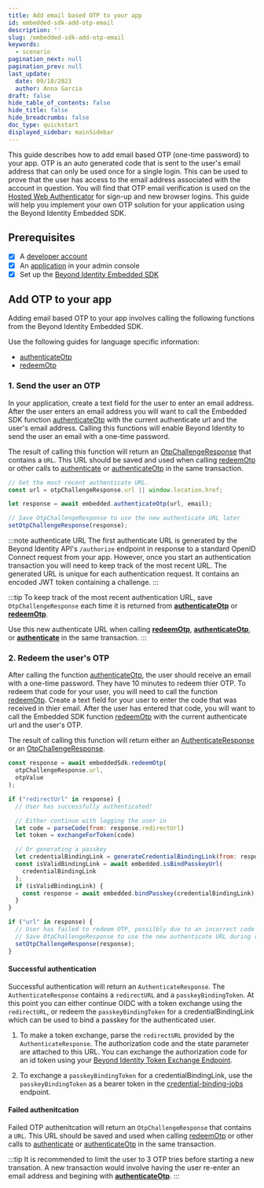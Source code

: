 ```yaml
---
title: Add email based OTP to your app
id: embedded-sdk-add-otp-email
description: ''
slug: /embedded-sdk-add-otp-email
keywords:
  - scenario
pagination_next: null
pagination_prev: null
last_update:
  date: 09/18/2023
  author: Anna Garcia
draft: false
hide_table_of_contents: false
hide_title: false
hide_breadcrumbs: false
doc_type: quickstart
displayed_sidebar: mainSidebar
---
```



This guide describes how to add email based OTP (one-time password) to your app. OTP is an auto generated code that is sent to the user's email address that can only be used once for a single login. This can be used to prove that the user has access to the email address associated with the account in question. You will find that OTP email verification is used on the [Hosted Web Authenticator](/docs/next/authentication#hosted-web) for sign-up and new browser logins. This guide will help you implement your own OTP solution for your application using the Beyond Identity Embedded SDK.

## Prerequisites

- [x] A [developer account](https://www.beyondidentity.com/developers)
- [x] An [application](add-an-application) in your admin console
- [x] Set up the [Beyond Identity Embedded SDK](sdk-setup)

## Add OTP to your app

Adding email based OTP to your app involves calling the following functions from the Beyond Identity Embedded SDK.

Use the following guides for language specific information:

- [authenticateOtp](/docs/next/js-reference-authenticateOtp)
- [redeemOtp](/docs/next/js-reference-redeemOtp)

### 1. Send the user an OTP

In your application, create a text field for the user to enter an email address. After the user enters an email address you will want to call the Embedded SDK function [authenticateOtp](/docs/next/js-reference-authenticateOtp) with the current authenticate url and the user's email address. Calling this functions will enable Beyond Identity to send the user an email with a one-time password.

The result of calling this function will return an [OtpChallengeResponse](/docs/next/js-reference-authenticateOtp#returns) that contains a `URL`. This URL should be saved and used when calling [redeemOtp](/docs/next/js-reference-redeemOtp) or other calls to [authenticate](/docs/next/js-reference-authenticate) or [authenticateOtp](/docs/next/js-reference-authenticateOtp) in the same transaction.

```javascript
// Get the most recent authenticate URL.
const url = otpChallengeResponse.url || window.location.href;

let response = await embedded.authenticateOtp(url, email);

// Save OtpChallengeResponse to use the new authenticate URL later
setOtpChallengeResponse(response);
```

:::note authenticate URL
The first authenticate URL is generated by the Beyond Identity API's `/authorize` endpoint in response to a standard OpenID Connect request from your app. However, once you start an authentication transaction you will need to keep track of the most recent URL. The generated URL is unique for each authentication request. It contains an encoded JWT token containing a challenge.
:::

:::tip
To keep track of the most recent authentication URL, save `OtpChallengeResponse` each time it is returned from **[authenticateOtp](/docs/next/js-reference-authenticateOtp)** or **[redeemOtp](/docs/next/js-reference-redeemOtp)**.

Use this new authenticate URL when calling **[redeemOtp](/docs/next/js-reference-redeemOtp)**, **[authenticateOtp](/docs/next/js-reference-authenticateOtp)**, or **[authenticate](/docs/next/js-reference-authenticate)** in the same transaction.
:::

### 2. Redeem the user's OTP

After calling the function [authenticateOtp](/docs/next/js-reference-authenticateOtp), the user should receive an email with a one-time password. They have 10 minutes to redeem thier OTP. To redeem that code for your user, you will need to call the function [redeemOtp](/docs/next/js-reference-redeemOtp). Create a text field for your user to enter the code that was received in thier email. After the user has entered that code, you will want to call the Embedded SDK function [redeemOtp](/docs/next/js-reference-redeemOtp) with the current authenticate url and the user's OTP.

The result of calling this function will return either an [AuthenticateResponse](/docs/next/js-reference-redeemOtp#returns) or an [OtpChallengeResponse](/docs/next/js-reference-redeemOtp#returns).

```javascript
const response = await embeddedSdk.redeemOtp(
  otpChallengeResponse.url,
  otpValue
);

if ("redirectUrl" in response) {
  // User has successfully authenticated!

  // Either continue with logging the user in
  let code = parseCode(from: response.redirectUrl)
  let token = exchangeForToken(code)

  // Or generating a passkey
  let credentialBindingLink = generateCredentialBindingLink(from: response.passkeyBindingToken)
  const isValidBindingLink = await embedded.isBindPasskeyUrl(
    credentialBindingLink
  );
  if (isValidBindingLink) {
    const response = await embedded.bindPasskey(credentialBindingLink);
  }
}

if ("url" in response) {
  // User has failed to redeem OTP, possilbly due to an incorrect code entry
  // Save OtpChallengeResponse to use the new authenticate URL during retry.
  setOtpChallengeResponse(response);
}
```

#### Successful authentication

Successful authentication will return an `AuthenticateResponse`. The `AuthenticateResponse` contains a `redirectURL` and a `passkeyBindingToken`. At this point you can either continue OIDC with a token exchange using the `redirectURL`, or redeem the `passkeyBindingToken` for a credentialBindingLink which can be used to bind a passkey for the authenticated user.

1. To make a token exchange, parse the `redirectURL` provided by the `AuthenticateResponse`. The authorization code and the state parameter are attached to this URL. You can exchange the authorization code for an id token using your [Beyond Identity Token Exchange Endpoint](/docs/next/embedded-sdk-add-authentication?token-auth-method=client_secret_basic#call-the-token-endpoint-for-token-exchange).

2. To exchange a `passkeyBindingToken` for a credentialBindingLink, use the `passkeyBindingToken` as a bearer token in the [credential-binding-jobs](https://developer.beyondidentity.com/api/v1#tag/Credential-Binding-Jobs) endpoint.

<MultiLanguageCodeBlock
  curl='curl "https://auth-$(REGION).beyondidentity.com/v1/tenants/$(TENANT_ID)/realms/$(REALM_ID)/applications/$(APPLICATION_ID)/credential-binding-jobs" \
  -X POST \
  -H "Authorization: Bearer $(passkeyBindingToken)"'
  title="/credential-binding-jobs"
/>

#### Failed authenitcation

Failed OTP authenitcation will return an `OtpChallengeResponse` that contains a `URL`. This URL should be saved and used when calling [redeemOtp](/docs/next/js-reference-redeemOtp) or other calls to [authenticate](/docs/next/js-reference-authenticate) or [authenticateOtp](/docs/next/js-reference-authenticateOtp) in the same transaction.

:::tip
It is recommended to limit the user to 3 OTP tries before starting a new transation. A new transaction would involve having the user re-enter an email address and begining with **[authenticateOtp](/docs/next/js-reference-authenticateOtp)**.
:::
